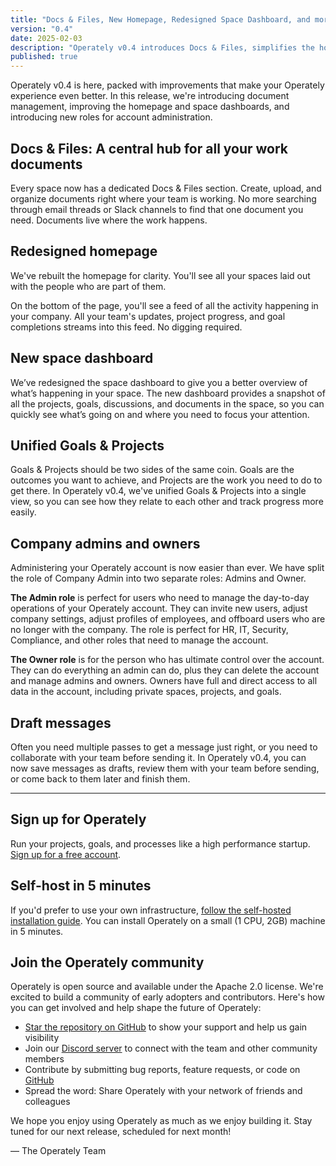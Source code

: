 ```yaml
---
title: "Docs & Files, New Homepage, Redesigned Space Dashboard, and more"
version: "0.4"
date: 2025-02-03
description: "Operately v0.4 introduces Docs & Files, simplifies the homepage and space dashboard, unifies Goals & Projects, and introduces new roles for company administration."
published: true
---
```



Operately v0.4 is here, packed with improvements that make your Operately
experience even better. In this release, we're introducing document management, 
improving the homepage and space dashboards, and introducing new roles for 
account administration.

## Docs & Files: A central hub for all your work documents

Every space now has a dedicated Docs & Files section. Create, upload, and 
organize documents right where your team is working. No more searching through 
email threads or Slack channels to find that one document you need. Documents 
live where the work happens.

<BigImage src={docsFiles} alt="Docs & Files" />

## Redesigned homepage

We've rebuilt the homepage for clarity. You'll see all your spaces laid out
with the people who are part of them.

On the bottom of the page, you'll see a feed of all the activity happening in
your company. All your team's updates, project progress, and goal completions
streams into this feed. No digging required.

<BigImage src={homepage} alt="New Homepage" />

## New space dashboard

We’ve redesigned the space dashboard to give you a better overview of what’s
happening in your space. The new dashboard provides a snapshot of all the
projects, goals, discussions, and documents in the space, so you can quickly 
see what’s going on and where you need to focus your attention.

<BigImage src={spaceDashboard} alt="New Space Dashboard" />

## Unified Goals & Projects

Goals & Projects should be two sides of the same coin. Goals are the outcomes
you want to achieve, and Projects are the work you need to do to get there. In
Operately v0.4, we've unified Goals & Projects into a single view, so you can
see how they relate to each other and track progress more easily.

<BigImage src={unifiedGoalsAndProjects} alt="Unified Goals & Projects" />

## Company admins and owners

Administering your Operately account is now easier than ever. We have split the
role of Company Admin into two separate roles: Admins and Owner.

**The Admin role** is perfect for users who need to manage the day-to-day operations
of your Operately account. They can invite new users, adjust company settings,
adjust profiles of employees, and offboard users who are no longer with the company.
The role is perfect for HR, IT, Security, Compliance, and other roles that need
to manage the account.

**The Owner role** is for the person who has ultimate control over the account. They
can do everything an admin can do, plus they can delete the account and manage admins
and owners. Owners have full and direct access to all data in the account, including 
private spaces, projects, and goals.

<BigImage src={adminsOwners} alt="Company Admins and Owners" />

## Draft messages

Often you need multiple passes to get a message just right, or you need to
collaborate with your team before sending it. In Operately v0.4, you can now
save messages as drafts, review them with your team before sending, or come
back to them later and finish them.

<BigImage src={drafts} alt="Draft Messages" />

---

## Sign up for Operately

Run your projects, goals, and processes like a high performance startup.<br />
[Sign up for a free account][signup].

## Self-host in 5 minutes

If you'd prefer to use your own infrastructure, [follow the self-hosted installation guide][install].
You can install Operately on a small (1 CPU, 2GB) machine in 5 minutes.

## Join the Operately community

Operately is open source and available under the Apache 2.0 license.
We're excited to build a community of early adopters and contributors.
Here's how you can get involved and help shape the future of Operately:

- [Star the repository on GitHub][github] to show your support and help us gain visibility
- Join our [Discord server][discord] to connect with the team and other community members
- Contribute by submitting bug reports, feature requests, or code on [GitHub][github]
- Spread the word: Share Operately with your network of friends and colleagues

We hope you enjoy using Operately as much as we enjoy building it.
Stay tuned for our next release, scheduled for next month!

&mdash; The Operately Team

[install]: https://operately.com/install
[signup]: https://operately.com/sign_up
[discord]: https://discord.com/invite/2ngnragJYV
[github]: https://github.com/operately/operately
